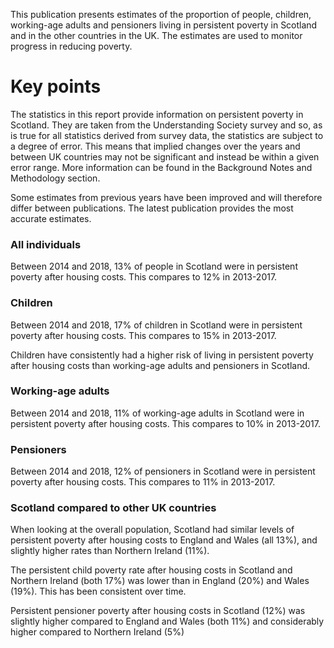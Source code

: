 This publication presents estimates of the proportion of people, children, working-age adults and pensioners living in persistent poverty in Scotland and in the other countries in the UK. The estimates are used to monitor progress in reducing poverty.

# Key points

The statistics in this report provide information on persistent poverty in Scotland. They are taken from the Understanding Society survey and so, as is true for all statistics derived from survey data, the statistics are subject to a degree of error. This means that implied changes over the years and between UK countries may not be significant and instead be within a given error range. More information can be found in the Background Notes and Methodology section.

Some estimates from previous years have been improved and will therefore differ between publications. The latest publication provides the most accurate estimates.

### All individuals

Between 2014 and 2018, 13% of people in Scotland were in persistent poverty after housing costs. This compares to 12% in 2013-2017. 

### Children

Between 2014 and 2018, 17% of children in Scotland were in persistent poverty after housing costs. This compares to 15% in 2013-2017.

Children have consistently had a higher risk of living in persistent poverty after housing costs than working-age adults and pensioners in Scotland.

### Working-age adults

Between 2014 and 2018, 11% of working-age adults in Scotland were in persistent poverty after housing costs. This compares to 10% in 2013-2017.

### Pensioners

Between 2014 and 2018, 12% of pensioners in Scotland were in persistent poverty after housing costs. This compares to 11% in 2013-2017.

### Scotland compared to other UK countries

When looking at the overall population, Scotland had similar levels of persistent poverty after housing costs to England and Wales (all 13%), and slightly higher rates than Northern Ireland (11%). 

The persistent child poverty rate after housing costs in Scotland and Northern Ireland (both 17%) was lower than in England (20%) and Wales (19%). This has been consistent over time. 

Persistent pensioner poverty after housing costs in Scotland (12%) was slightly higher compared to England and Wales (both 11%) and considerably higher compared to Northern Ireland (5%)